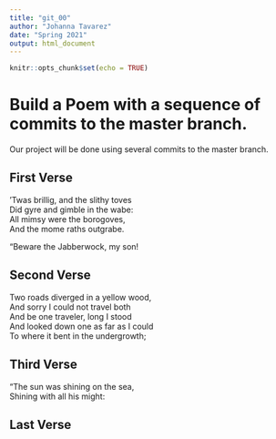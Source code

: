 ```yaml
---
title: "git_00"
author: "Johanna Tavarez"
date: "Spring 2021"
output: html_document
---
```


```r
knitr::opts_chunk$set(echo = TRUE)
```
# Build a Poem with a sequence of commits to the master branch.
Our project will be done using several commits to the master branch.
<!-- Do not modify or change any text in "!--" bracketed areas such as this --- these are instructions to
you, if you change any of this the git program will notice it and compromise your git merging strategy !-->

## First Verse 
<!--Put the first five lines of a poem by Lewis Carrol in this section!-->

’Twas brillig, and the slithy toves  
      Did gyre and gimble in the wabe:  
All mimsy were the borogoves,  
      And the mome raths outgrabe.  

“Beware the Jabberwock, my son!  


## Second Verse
<!--Put the first five lines of a poem by Robert Frost here!-->

Two roads diverged in a yellow wood,  
And sorry I could not travel both  
And be one traveler, long I stood  
And looked down one as far as I could  
To where it bent in the undergrowth;  

## Third Verse
<!--Put the first two verses of The Walrus and the Carpenter here!-->


"The sun was shining on the sea,  
      Shining with all his might:  

## Last Verse
<!--Put a short poem of your choice 8-20 lines,here!-->
